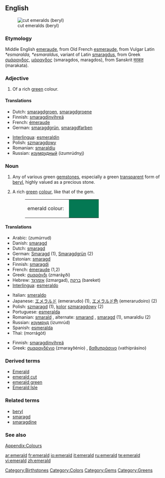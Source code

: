 {{see|Emerald}}
{{wikipedia}}
==English==
[[Image:Beryl_emeralds_cut_XH.jpg|thumb|right|cut emeralds (beryl)]]

===Etymology===
Middle English [[emeraude]], from Old French [[esmeraude]], from Vulgar Latin ''*esmaralda, *esmaraldus'', variant of Latin [[smaragdus]], from Greek [[σμάραγδος]], [[μάραγδος]] (smaragdos, maragdos), from Sanskrit [[मरकत]] (marakata).

===Adjective===
{{en-adj}}

# {{color}} Of a rich [[green]] colour.

====Translations====
{{top}}
*Dutch: [[smaragdgroen]], [[smaragdgroene]]
*Finnish: [[smaragdinvihreä]]
*French: [[émeraude]]
*German: [[smaragdgrün]], [[smaragdfarben]]
{{mid}}
*[[Interlingua]]: [[esmeraldin]]
*Polish: [[szmaragdowy]] {{m}}
*Romanian: [[smaraldiu]]
*Russian: [[изумрудный]] (izumrúdnyj)
{{bottom}}

===Noun===
{{en-noun}}

# Any of various green [[gemstone]]s, especially a green [[transparent]] form of [[beryl]], highly valued as a precious stone.
# {{color}} A rich [[green]] [[colour]], like that of the gem.
#:<table><tr><td>emerald colour: &nbsp;</td><td bgcolor="#047853" width="80">&nbsp; </td></tr></table>

====Translations====
{{trans-top|gemstone}}
*Arabic: {{ARchar|[[زمرد|زمرّد]]}} (zumúrrud) {{m}}
*Danish: [[smaragd]]
*Dutch: [[smaragd]] {{m}}
*German: [[Smaragd]] {{m}} (1), [[Smaragdgrün]] {{n}} (2)
*Estonian: [[smaragd]]
*Finnish: [[smaragdi]]
*French: [[émeraude]] {{f}} (1,2)
*Greek: [[σμαράγδι]] (zmaráɣði) {{n}}
*Hebrew: [[אזמרגד]] (izmargad), [[ברקת]] (bareket)
*[[Interlingua]]: [[esmeraldo]]
{{trans-mid}}
*Italian: [[smeraldo]]
*Japanese: [[エメラルド]] (emerarudo) (1), [[エメラルド色]] (emerarudoiro) (2)
*Polish: [[szmaragd]] {{m}} (1), [[kolor]] [[szmaragdowy]] {{m}} (2)
*Portuguese: [[esmeralda]] {{f}}
*Romanian: [[smarald]] {{n}}, alternate: [[smarand]] {{n}}, [[smaragd]] {{n}} (1), smaraldiu {{m}} (2)
*Russian: [[изумруд]] (izumrúd) {{m}}
*Spanish: [[esmeralda]] {{f}}
*Thai: {{THchar|[[มรกต]]}} (morrágòt)
{{trans-bottom}}

{{trans-top|colour}}
*Finnish: [[smaragdinvihreä]]
*Greek: [[σμαραγδένιο]] (zmaraɣðénio) {{n}}, [[βαθυπράσινο]] (vathiprásino) {{n}}
{{trans-mid}}
{{trans-bottom}}

===Derived terms===
*[[Emerald]]
*[[emerald cut]]
*[[emerald green]]
*[[Emerald Isle]]

===Related terms===
*[[beryl]]
*[[smaragd]]
*[[smaragdine]]

===See also===
[[Wiktionary_Appendix:Colours|Appendix:Colours]]

[[Category:Birthstones]]
[[Category:Colors]]
[[Category:Gems]]
[[Category:Greens]]

[[ar:emerald]]
[[fr:emerald]]
[[io:emerald]]
[[it:emerald]]
[[ru:emerald]]
[[te:emerald]]
[[vi:emerald]]
[[zh:emerald]]